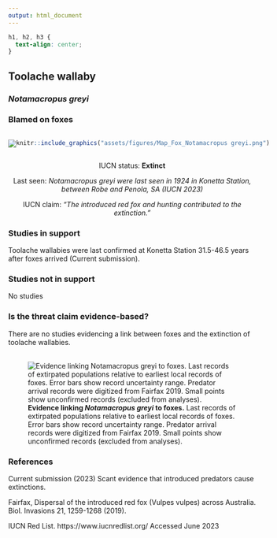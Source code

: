 ```yaml
---
output: html_document
---
```

```css
h1, h2, h3 {
  text-align: center;
}
```

## **Toolache wallaby**
### *Notamacropus greyi*
### Blamed on foxes

:::: {style="display: flex;"}

::: {}

[![](assets/photos/Notamacropus greyi.png)](https://www.inaturalist.org/photos/136740?size=original)

:::

::: {}

:::

::: {}
  ```r
  knitr::include_graphics("assets/figures/Map_Fox_Notamacropus greyi.png")
  ```
:::

::::

<center>
IUCN status: **Extinct**

Last seen: *Notamacropus greyi were last seen in 1924 in Konetta Station, between Robe and Penola, SA (IUCN 2023)*

IUCN claim: *"The introduced red fox and hunting contributed to the extinction."*

</center>


### Studies in support

Toolache wallabies were last confirmed at Konetta Station 31.5-46.5 years after foxes arrived (Current submission).

### Studies not in support

No studies

### Is the threat claim evidence-based?

There are no studies evidencing a link between foxes and the extinction of toolache wallabies.
<br>
<br>

![**Evidence linking *Notamacropus greyi* to foxes.** Last records of extirpated populations relative to earliest local records of foxes. Error bars show record uncertainty range. Predator arrival records were digitized from Fairfax 2019. Small points show unconfirmed records (excluded from analyses).](assets/figures/Main_Evidence_Fox_Notamacropus greyi.png)

### References



Current submission (2023) Scant evidence that introduced predators cause extinctions.

Fairfax, Dispersal of the introduced red fox (Vulpes vulpes) across Australia. Biol. Invasions 21, 1259-1268 (2019).

IUCN Red List. https://www.iucnredlist.org/ Accessed June 2023


